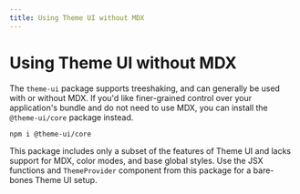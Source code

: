 ```yaml
---
title: Using Theme UI without MDX
---
```


# Using Theme UI without MDX

The `theme-ui` package supports treeshaking, and can generally be used with or without MDX.
If you'd like finer-grained control over your application's bundle and do not need to use MDX, you can install the `@theme-ui/core` package instead.

```sh
npm i @theme-ui/core
```

This package includes only a subset of the features of Theme UI and lacks support for MDX, color modes, and base global styles.
Use the JSX functions and `ThemeProvider` component from this package for a bare-bones Theme UI setup.
